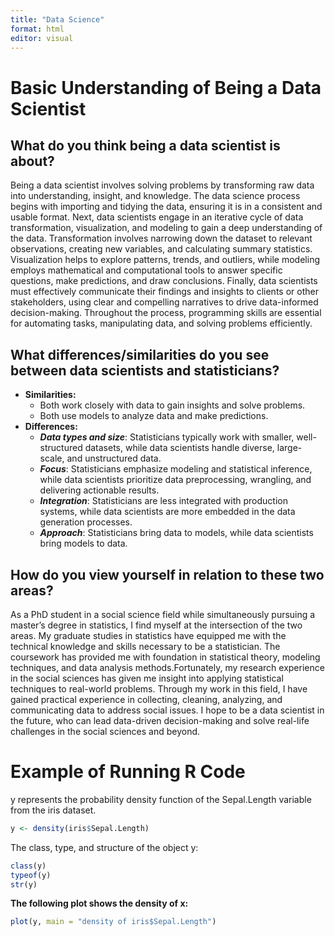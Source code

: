 ```yaml
---
title: "Data Science"
format: html
editor: visual
---
```


# Basic Understanding of Being a Data Scientist

## What do you think being a data scientist is about?

Being a data scientist involves solving problems by transforming raw data into understanding, insight, and knowledge. The data science process begins with importing and tidying the data, ensuring it is in a consistent and usable format. Next, data scientists engage in an iterative cycle of data transformation, visualization, and modeling to gain a deep understanding of the data. Transformation involves narrowing down the dataset to relevant observations, creating new variables, and calculating summary statistics. Visualization helps to explore patterns, trends, and outliers, while modeling employs mathematical and computational tools to answer specific questions, make predictions, and draw conclusions. Finally, data scientists must effectively communicate their findings and insights to clients or other stakeholders, using clear and compelling narratives to drive data-informed decision-making. Throughout the process, programming skills are essential for automating tasks, manipulating data, and solving problems efficiently.

## What differences/similarities do you see between data scientists and statisticians?

-   **Similarities:**
    -   Both work closely with data to gain insights and solve problems.
    -   Both use models to analyze data and make predictions.
-   **Differences:**
    -   ***Data types and size***: Statisticians typically work with smaller, well-structured datasets, while data scientists handle diverse, large-scale, and unstructured data.
    -   ***Focus***: Statisticians emphasize modeling and statistical inference, while data scientists prioritize data preprocessing, wrangling, and delivering actionable results.
    -   ***Integration***: Statisticians are less integrated with production systems, while data scientists are more embedded in the data generation processes.
    -   ***Approach***: Statisticians bring data to models, while data scientists bring models to data.

## How do you view yourself in relation to these two areas?

As a PhD student in a social science field while simultaneously pursuing a master's degree in statistics, I find myself at the intersection of the two areas. My graduate studies in statistics have equipped me with the technical knowledge and skills necessary to be a statistician. The coursework has provided me with foundation in statistical theory, modeling techniques, and data analysis methods.Fortunately, my research experience in the social sciences has given me insight into applying statistical techniques to real-world problems. Through my work in this field, I have gained practical experience in collecting, cleaning, analyzing, and communicating data to address social issues. I hope to be a data scientist in the future, who can lead data-driven decision-making and solve real-life challenges in the social sciences and beyond.

# Example of Running R Code

y represents the probability density function of the Sepal.Length variable from the iris dataset.

```r
y <- density(iris$Sepal.Length)
```

The class, type, and structure of the object y:

```r
class(y)
typeof(y)
str(y)
```

**The following plot shows the density of x:**

```r
plot(y, main = "density of iris$Sepal.Length")
```
